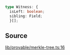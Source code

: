 ```ts
type Witness: {
  isLeft: boolean;
  sibling: Field;
  }[];
```

## Source

[lib/provable/merkle-tree.ts:16](https://github.com/o1-labs/o1js/blob/main/src/lib/provable/merkle-tree.ts#L16)
